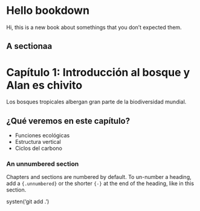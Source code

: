 # Hello bookdown 

Hi, this is a new book about somethings that you don't expected them.

## A sectionaa

# Capítulo 1: Introducción al bosque y Alan es chivito

Los bosques tropicales albergan gran parte de la biodiversidad mundial.

## ¿Qué veremos en este capítulo?

- Funciones ecológicas
- Estructura vertical
- Ciclos del carbono


### An unnumbered section {-}

Chapters and sections are numbered by default. To un-number a heading, add a `{.unnumbered}` or the shorter `{-}` at the end of the heading, like in this section.

systen('git add .')
